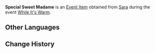 {{Item Infobox
|id           = 100649
|image        = Item Sweet Madame.png
|type         = Quest Items
|group        = Event Items
|description  = A custom-made [[Sweet Madame]]. Such a fragile yet tempting dish is not often seen.
|source1      = Given during [[While It's Warm]] (Day 2)
|event        = While It's Warm
|related_type = Variant
|related_item = Sweet Madame
}}
'''Special Sweet Madame''' is an [[Event Item]] obtained from [[Sara]] during the event [[While It's Warm]].

==Other Languages==
{{Other Languages
|default_hidden = 1
|en      = Special Sweet Madame
|zhs     = 特制的甜甜花酿鸡
|zhs_rm  = Tèzhì de Tiántián Huā Niàng Jī
|zht     = 特製的甜甜花釀雞
|zht_rm  = Tèzhì de Tiántián Huā Niàng Jī
|ja      = 特製鳥肉のスイートフラワー漬け焼き
|ja_rm   = Tokusei Toriniku no Suiito Furawaa Tsukeyaki
|ko      = 특제 달콤달콤 닭고기 스튜
|es      = Pollo asado con miel especial
|fr      = Poulet mariné aux fleurs sucrantes spécial
|ru      = Особый цыплёнок в медовом соусе
|th      = Sweet Madame สูตรพิเศษ
|th_rm   = Sweet Madame Sut Phiset
|vi      = Gà Nấu Hoa Ngọt Đặc Biệt
|de      = Besonderes süß mariniertes Hühnchen
|id      = Sweet Madame Spesial
|pt      = Frango Assado com Mel Especial
}}

==Change History==
{{Change History|1.1}}